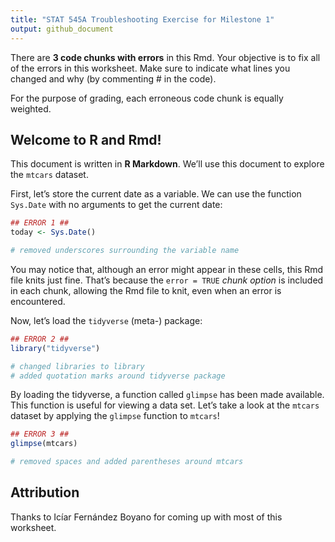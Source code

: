 ```yaml
---
title: "STAT 545A Troubleshooting Exercise for Milestone 1"
output: github_document
---
```


There are **3 code chunks with errors** in this Rmd. Your objective is to fix all of the errors in this worksheet. Make sure to indicate what lines you changed and why (by commenting \# in the code).

For the purpose of grading, each erroneous code chunk is equally weighted.

## Welcome to R and Rmd!

This document is written in **R Markdown**. We'll use this document to explore the `mtcars` dataset.

First, let's store the current date as a variable. We can use the function `Sys.Date` with no arguments to get the current date:

```r
## ERROR 1 ##
today <- Sys.Date()

# removed underscores surrounding the variable name
```

You may notice that, although an error might appear in these cells, this Rmd file knits just fine. That's because the `error = TRUE` *chunk option* is included in each chunk, allowing the Rmd file to knit, even when an error is encountered.

Now, let's load the `tidyverse` (meta-) package:

```r
## ERROR 2 ##
library("tidyverse")

# changed libraries to library
# added quotation marks around tidyverse package 
```

By loading the tidyverse, a function called `glimpse` has been made available. This function is useful for viewing a data set. Let's take a look at the `mtcars` dataset by applying the `glimpse` function to `mtcars`!

```r
## ERROR 3 ##
glimpse(mtcars)

# removed spaces and added parentheses around mtcars
```

## Attribution

Thanks to Icíar Fernández Boyano for coming up with most of this worksheet.
